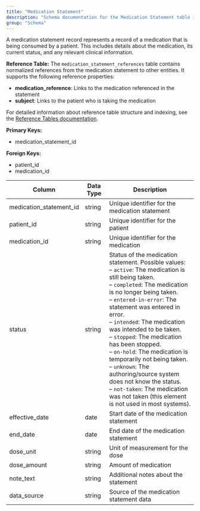 ```yaml
---
title: "Medication Statement"
description: "Schema documentation for the Medication Statement table in the Metriport data model"
group: "Schema"
---
```


A medication statement record represents a record of a medication that is being consumed by a patient. This includes details about the medication, its current status, and any relevant clinical information.

**Reference Table:**
The `medication_statement_references` table contains normalized references from the medication statement to other entities. It supports the following reference properties:
* **medication_reference**: Links to the medication referenced in the statement
* **subject**: Links to the patient who is taking the medication

For detailed information about reference table structure and indexing, see the [Reference Tables documentation](/medical-api/handling-data/schema/reference-tables).

**Primary Keys:**
* medication_statement_id

**Foreign Keys:**
* patient_id
* medication_id

| Column | Data Type | Description |
| ------ | --------- | ----------- |
| medication_statement_id | string | Unique identifier for the medication statement |
| patient_id | string | Unique identifier for the patient |
| medication_id | string | Unique identifier for the medication |
| status | string | Status of the medication statement. Possible values:<br/>– <code>active</code>: The medication is still being taken.<br/>– <code>completed</code>: The medication is no longer being taken.<br/>– <code>entered-in-error</code>: The statement was entered in error.<br/>– <code>intended</code>: The medication was intended to be taken.<br/>– <code>stopped</code>: The medication has been stopped.<br/>– <code>on-hold</code>: The medication is temporarily not being taken.<br/>– <code>unknown</code>: The authoring/source system does not know the status.<br/>– <code>not-taken</code>: The medication was not taken (this element is not used in most systems).|
| effective_date | date | Start date of the medication statement |
| end_date | date | End date of the medication statement |
| dose_unit | string | Unit of measurement for the dose |
| dose_amount | string | Amount of medication |
| note_text | string | Additional notes about the statement |
| data_source | string | Source of the medication statement data |
